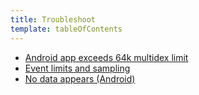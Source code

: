 ```yaml
---
title: Troubleshoot
template: tableOfContents
---
```


* [Android app exceeds 64k multidex limit](/docs/mobile-monitoring/new-relic-mobile-android/troubleshoot/android-app-exceeds-64k-multidex-limit)
* [Event limits and sampling](/docs/mobile-monitoring/new-relic-mobile-android/troubleshoot/event-limits-sampling)
* [No data appears (Android)](/docs/mobile-monitoring/new-relic-mobile-android/troubleshoot/no-data-appears-android)
